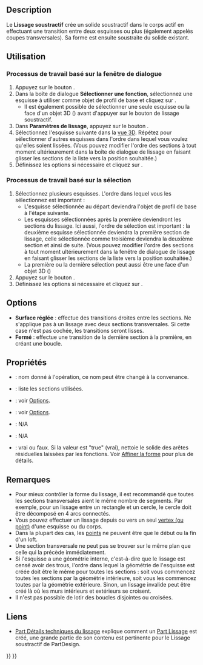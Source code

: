 <languages/>
{{Docnav/fr
|[[PartDesign_Groove/fr|Rainure]]
|[[PartDesign_SubtractivePipe/fr|Balayage soustractif]]
|[[PartDesign_Workbench/fr|Atelier PartDesign]]
|IconL=PartDesign_Groove.svg
|IconR=PartDesign_SubtractivePipe.svg
|IconC=Workbench_PartDesign.svg
}}

{{GuiCommand/fr
|Name=PartDesign SubtractiveLoft
|Name/fr=PartDesign Lissage soustractif
|MenuLocation=PartDesign → Créer une fonction soustractive → Enlèvement de matière par lissage
|Workbenches=[[PartDesign_Workbench/fr|PartDesign]]
|Version=0.17
|SeeAlso=[[PartDesign_AdditiveLoft/fr|PartDesign Lissage additif]], [[PartDesign_SubtractivePipe/fr|PartDesign Balayage soustractif]]
}}

==Description==

Le '''Lissage soustractif''' crée un solide soustractif dans le corps actif en effectuant une transition entre deux esquisses ou plus (également appelés coupes transversales). Sa forme est ensuite soustraite du solide existant. 

<span id="Usage"></span>
==Utilisation==

<span id="Dialog-based_workflow"></span>
=== Processus de travail basé sur la fenêtre de dialogue ===

# Appuyez sur le bouton {{Button|[[File:PartDesign_SubtractiveLoft.svg|24px]] [[PartDesign_SubtractiveLoft/fr|Enlèvement de matière par lissage]]}}.
# Dans la boîte de dialogue '''Sélectionner une fonction''', sélectionnez une esquisse à utiliser comme objet de profil de base et cliquez sur {{Button|OK}}.
#* Il est également possible de sélectionner une seule esquisse ou la face d'un objet 3D ({{Version/fr|0.20}}) avant d'appuyer sur le bouton de lissage soustractif.
# Dans '''Paramètres de lissage''', appuyez sur le bouton {{Button|Ajouter une section}}.
# Sélectionnez l'esquisse suivante dans la [[3D_view/fr|vue 3D]]. Répétez pour sélectionner d'autres esquisses dans l'ordre dans lequel vous voulez qu'elles soient lissées. (Vous pouvez modifier l'ordre des sections à tout moment ultérieurement dans la boîte de dialogue de lissage en faisant glisser les sections de la liste vers la position souhaitée.)
# Définissez les options si nécessaire et cliquez sur {{Button|OK}}.

<span id="Selection-based_workflow"></span>
=== Processus de travail basé sur la sélection ===

# Sélectionnez plusieurs esquisses. L'ordre dans lequel vous les sélectionnez est important : 
#* L'esquisse sélectionnée au départ deviendra l'objet de profil de base à l'étape suivante.
#* Les esquisses sélectionnées après la première deviendront les sections du lissage. Ici aussi, l'ordre de sélection est important : la deuxième esquisse sélectionnée deviendra la première section de lissage, celle sélectionnée comme troisième deviendra la deuxième section et ainsi de suite. (Vous pouvez modifier l'ordre des sections à tout moment ultérieurement dans la fenêtre de dialogue de lissage en faisant glisser les sections de la liste vers la position souhaitée.)
#* La première ou la dernière sélection peut aussi être une face d'un objet 3D ({{Version/fr|0.20}})
# Appuyez sur le bouton {{Button|[[File: PartDesign_SubtractiveLoft.svg|24px]] [[PartDesign_SubtractiveLoft/fr|Enlèvement de matière par lissage]]}}.
# Définissez les options si nécessaire et cliquez sur {{Button|OK}}.

==Options==

* '''Surface réglée''' : effectue des transitions droites entre les sections. Ne s'applique pas à un lissage avec deux sections transversales. Si cette case n'est pas cochée, les transitions seront lisses. 
* '''Fermé''' : effectue une transition de la dernière section à la première, en créant une boucle. {{Version/fr|0.21}}

<span id="Properties"></span>
==Propriétés==

* {{PropertyData|Label}} : nom donné à l'opération, ce nom peut être changé à la convenance.
* {{PropertyData|Sections}} : liste les sections utilisées.
* {{PropertyData|Ruled}} : voir [[#Options|Options]].
* {{PropertyData|Closed}} : voir [[#Options|Options]].
* {{PropertyData|Midplane}} : N/A
* {{PropertyData|Reversed}} : N/A
* {{PropertyData|Refine}} : vrai ou faux. Si la valeur est "true" (vrai), nettoie le solide des arêtes résiduelles laissées par les fonctions. Voir [[Part_RefineShape/fr|Affiner la forme]] pour plus de détails.

<span id="Notes"></span>
==Remarques==

* Pour mieux contrôler la forme du lissage, il est recommandé que toutes les sections transversales aient le même nombre de segments. Par exemple, pour un lissage entre un rectangle et un cercle, le cercle doit être décomposé en 4 arcs connectés.
* Vous pouvez effectuer un lissage depuis ou vers un seul [[Glossary/fr#V|vertex (ou point)]] d'une esquisse ou du corps. {{Version/fr|0.20}}
* Dans la plupart des cas, les [[Glossary/fr#V|points]] ne peuvent être que le début ou la fin d'un loft.
* Une section transversale ne peut pas se trouver sur le même plan que celle qui la précède immédiatement.
* Si l'esquisse a une géométrie interne, c'est-à-dire que le lissage est censé avoir des trous, l'ordre dans lequel la géométrie de l'esquisse est créée doit être le même pour toutes les sections : soit vous commencez toutes les sections par la géométrie intérieure, soit vous les commencez toutes par la géométrie extérieure. Sinon, un lissage invalide peut être créé là où les murs intérieurs et extérieurs se croisent.
* Il n'est pas possible de lotir des boucles disjointes ou croisées.

<span id="Links"></span>
==Liens==

* [[Part_Loft_Technical_Details/fr|Part Détails techniques du lissage]] explique comment un [[Part_Loft/fr|Part Lissage]] est créé, une grande partie de son contenu est pertinente pour le Lissage soustractif de PartDesign.


{{Docnav/fr
|[[PartDesign_Groove/fr|Rainure]]
|[[PartDesign_SubtractivePipe/fr|Balayage soustractif]]
|[[PartDesign_Workbench/fr|Atelier PartDesign]]
|IconL=PartDesign_Groove.svg
|IconR=PartDesign_SubtractivePipe.svg
|IconC=Workbench_PartDesign.svg
}}

{{PartDesign Tools navi{{#translation:}}}}
{{Userdocnavi{{#translation:}}}}